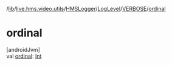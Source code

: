 /[lib](/api-reference/android/v2/home/content)/[live.hms.video.utils](../../../index)/[HMSLogger](../../index)/[LogLevel](../index)/[VERBOSE](index)/[ordinal](ordinal)

# ordinal

[androidJvm]\
val [ordinal](ordinal): [Int](https://kotlinlang.org/api/latest/jvm/stdlib/kotlin/-int/index.html)
